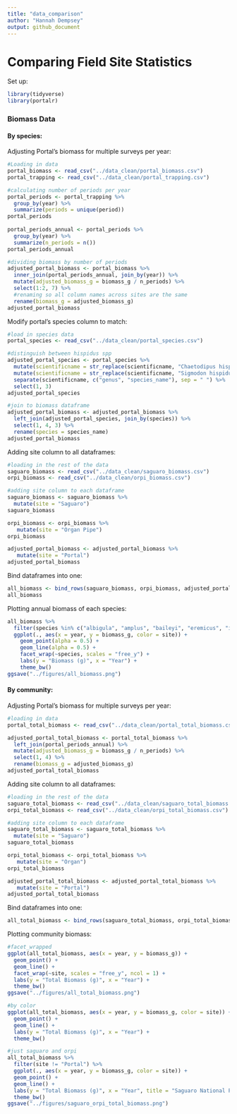 ```yaml
---
title: "data_comparison"
author: "Hannah Dempsey"
output: github_document
---
```


# Comparing Field Site Statistics

Set up:

```r
library(tidyverse)
library(portalr)
```

### Biomass Data

#### By species:

Adjusting Portal's biomass for multiple surveys per year:

```r
#Loading in data
portal_biomass <- read_csv("../data_clean/portal_biomass.csv")
portal_trapping <- read_csv("../data_clean/portal_trapping.csv")

#calculating number of periods per year
portal_periods <- portal_trapping %>% 
  group_by(year) %>% 
  summarize(periods = unique(period))
portal_periods
 
portal_periods_annual <- portal_periods %>% 
  group_by(year) %>% 
  summarize(n_periods = n())
portal_periods_annual

#dividing biomass by number of periods
adjusted_portal_biomass <- portal_biomass %>% 
  inner_join(portal_periods_annual, join_by(year)) %>% 
  mutate(adjusted_biomass_g = biomass_g / n_periods) %>% 
  select(1:2, 7) %>% 
  #renaming so all column names across sites are the same
  rename(biomass_g = adjusted_biomass_g)
adjusted_portal_biomass
```

Modify portal's species column to match:

```r
#load in species data
portal_species <- read_csv("../data_clean/portal_species.csv")

#distinguish between hispidus spp
adjusted_portal_species <- portal_species %>% 
  mutate(scientificname = str_replace(scientificname, "Chaetodipus hispidus", " C.hispidus")) %>% 
  mutate(scientificname = str_replace(scientificname, "Sigmodon hispidus", " S.hispidus")) %>% 
  separate(scientificname, c("genus", "species_name"), sep = " ") %>% 
  select(1, 3)
adjusted_portal_species

#join to biomass dataframe
adjusted_portal_biomass <- adjusted_portal_biomass %>% 
  left_join(adjusted_portal_species, join_by(species)) %>% 
  select(1, 4, 3) %>% 
  rename(species = species_name)
adjusted_portal_biomass
```

Adding site column to all dataframes:

```r
#loading in the rest of the data
saguaro_biomass <- read_csv("../data_clean/saguaro_biomass.csv")
orpi_biomass <- read_csv("../data_clean/orpi_biomass.csv")

#adding site column to each dataframe
saguaro_biomass <- saguaro_biomass %>% 
  mutate(site = "Saguaro")
saguaro_biomass

orpi_biomass <- orpi_biomass %>% 
   mutate(site = "Organ Pipe")
orpi_biomass

adjusted_portal_biomass <- adjusted_portal_biomass %>% 
   mutate(site = "Portal")
adjusted_portal_biomass
```

Bind dataframes into one:

```r
all_biomass <- bind_rows(saguaro_biomass, orpi_biomass, adjusted_portal_biomass)
all_biomass
```

Plotting annual biomass of each species:

```r
all_biomass %>% 
  filter(species %in% c("albigula", "amplus", "baileyi", "eremicus", "intermedius", "maniculatus", "merriami", "spectabilis", "torridus")) %>% 
  ggplot(., aes(x = year, y = biomass_g, color = site)) +
    geom_point(alpha = 0.5) +
    geom_line(alpha = 0.5) +
    facet_wrap(~species, scales = "free_y") +
    labs(y = "Biomass (g)", x = "Year") +
    theme_bw()
ggsave("../figures/all_biomass.png")
```

#### By community:

Adjusting Portal's biomass for multiple surveys per year:

```r
#loading in data
portal_total_biomass <- read_csv("../data_clean/portal_total_biomass.csv")

adjusted_portal_total_biomass <- portal_total_biomass %>% 
  left_join(portal_periods_annual) %>% 
  mutate(adjusted_biomass_g = biomass_g / n_periods) %>% 
  select(1, 4) %>% 
  rename(biomass_g = adjusted_biomass_g)
adjusted_portal_total_biomass
```

Adding site column to all dataframes:

```r
#loading in the rest of the data
saguaro_total_biomass <- read_csv("../data_clean/saguaro_total_biomass.csv")
orpi_total_biomass <- read_csv("../data_clean/orpi_total_biomass.csv")

#adding site column to each dataframe
saguaro_total_biomass <- saguaro_total_biomass %>% 
  mutate(site = "Saguaro")
saguaro_total_biomass

orpi_total_biomass <- orpi_total_biomass %>% 
   mutate(site = "Organ")
orpi_total_biomass

adjusted_portal_total_biomass <- adjusted_portal_total_biomass %>% 
   mutate(site = "Portal")
adjusted_portal_total_biomass
```

Bind dataframes into one:

```r
all_total_biomass <- bind_rows(saguaro_total_biomass, orpi_total_biomass, adjusted_portal_total_biomass)
```

Plotting community biomass:

```r
#facet_wrapped
ggplot(all_total_biomass, aes(x = year, y = biomass_g)) +
  geom_point() +
  geom_line() +
  facet_wrap(~site, scales = "free_y", ncol = 1) +
  labs(y = "Total Biomass (g)", x = "Year") +
  theme_bw()
ggsave("../figures/all_total_biomass.png")

#by color
ggplot(all_total_biomass, aes(x = year, y = biomass_g, color = site)) +
  geom_point() +
  geom_line() +
  labs(y = "Total Biomass (g)", x = "Year") +
  theme_bw()
```

```r
#just saguaro and orpi
all_total_biomass %>% 
  filter(site != "Portal") %>% 
  ggplot(., aes(x = year, y = biomass_g, color = site)) +
  geom_point() +
  geom_line() +
  labs(y = "Total Biomass (g)", x = "Year", title = "Saguaro National Park and Organ Pipe National Monument") +
  theme_bw()
ggsave("../figures/saguaro_orpi_total_biomass.png")
```

